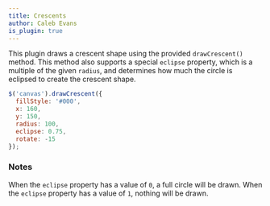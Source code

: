 ```yaml
---
title: Crescents
author: Caleb Evans
is_plugin: true
---
```


This plugin draws a crescent shape using the provided `drawCrescent()` method. This method also supports a special `eclipse` property, which is a multiple of the given `radius`, and determines how much the circle is eclipsed to create the crescent shape.

```js
$('canvas').drawCrescent({
  fillStyle: '#000',
  x: 160,
  y: 150,
  radius: 100,
  eclipse: 0.75,
  rotate: -15
});
```

### Notes

When the `eclipse` property has a value of `0`, a full circle will be drawn. When the `eclipse` property has a value of `1`, nothing will be drawn.
